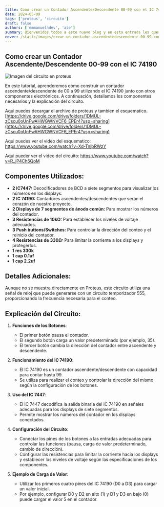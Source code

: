 ```yaml
---
title: Como crear un Contador Ascendente/Descendente 00-99 con el IC 74190
date: 2024-05-09
tags: ['proteus', 'circuito']
draft: false
authors: ['emmanuelhdev', 'ale']
summary: Bienvenidos todos a este nuevo blog y en esta entrada les queremos compartir como hacer un contador de 00-99 con el IC 74190.
cover: /static/images/crear-un-contador-ascendentedescendente-00-99-con-el-ic-74190.png
---
```


## Como crear un Contador Ascendente/Descendente 00-99 con el IC 74190

<TOCInline toc={props.toc} toHeading={4} />

![Imagen del circuito en proteus](/static/images/crear-un-contador-ascendentedescendente-00-99-con-el-ic-74190.png)

En este tutorial, aprenderemos cómo construir un contador ascendente/descendente de 00 a 99 utilizando el IC 74190 junto con otros componentes electrónicos. A continuación, detallamos los componentes necesarios y la explicación del circuito.

Aqui puedes decargar el archivo de proteus y tambien el esquematico. [https://drive.google.com/drive/folders/1DMUL-zCscu0oUnFwAHWGWNVCF6_EPEr4?usp=sharing](https://drive.google.com/drive/folders/1DMUL-zCscu0oUnFwAHWGWNVCF6_EPEr4?usp=sharing)

Aqui puedes ver el video del esquematico: https://www.youtube.com/watch?v=Xd-TnjbRWzY

Aqui pueder ver el video del circuito: https://www.youtube.com/watch?v=R_jP4Ch5QoM

## Componentes Utilizados:

- **2 IC7447:** Decodificadores de BCD a siete segmentos para visualizar los números en los displays.
- **2 IC 74190:** Contadores ascendentes/descendentes que serán el corazón de nuestro proyecto.
- **2 Displays de 7 segmentos de ánodo común:** Para mostrar los números del contador.
- **3 Resistencias de 10kΩ:** Para establecer los niveles de voltaje adecuados.
- **3 Push buttons/Switches:** Para controlar la dirección del conteo y el reinicio del contador.
- **4 Resistencias de 330Ω:** Para limitar la corriente a los displays y protegerlos.
- **1 res 330k**
- **1 cap 0.1uf**
- **1 cap 2.2uf**

## Detalles Adicionales:

Aunque no se muestra directamente en Proteus, este circuito utiliza una señal de reloj que puede generarse con un circuito temporizador 555, proporcionando la frecuencia necesaria para el conteo.

## Explicación del Circuito:

1. **Funciones de los Botones**:

   - El primer botón pausa el contador.
   - El segundo botón carga un valor predeterminado (por ejemplo, 35).
   - El tercer botón cambia la dirección del contador entre ascendente y descendente.

2. **Funcionamiento del IC 74190**:

   - El IC 74190 es un contador ascendente/descendente con capacidad para contar hasta 99.
   - Se utiliza para realizar el conteo y controlar la dirección del mismo según la configuración de los botones.

3. **Uso del IC 7447**:

   - El IC 7447 decodifica la salida binaria del IC 74190 en señales adecuadas para los displays de siete segmentos.
   - Permite mostrar los números del contador en los displays conectados.

4. **Configuración del Circuito**:

   - Conectar los pines de los botones a las entradas adecuadas para controlar las funciones (pausa, carga de valor predeterminado, cambio de dirección).
   - Configurar las resistencias para limitar la corriente hacia los displays y establecer los niveles de voltaje según las especificaciones de los componentes.

5. **Ejemplo de Carga de Valor**:
   - Utilizar los primeros cuatro pines del IC 74190 (D0 a D3) para cargar un valor inicial.
   - Por ejemplo, configurar D0 y D2 en alto (1) y D1 y D3 en bajo (0) puede cargar el valor 5 en el contador.
